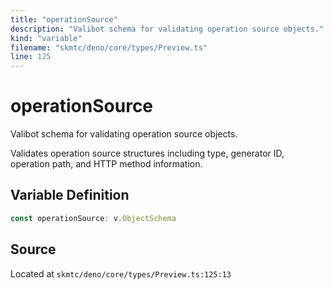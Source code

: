 ```yaml
---
title: "operationSource"
description: "Valibot schema for validating operation source objects."
kind: "variable"
filename: "skmtc/deno/core/types/Preview.ts"
line: 125
---
```


# operationSource

Valibot schema for validating operation source objects.

Validates operation source structures including type, generator ID,
operation path, and HTTP method information.

## Variable Definition

```typescript
const operationSource: v.ObjectSchema
```

## Source

Located at `skmtc/deno/core/types/Preview.ts:125:13`
